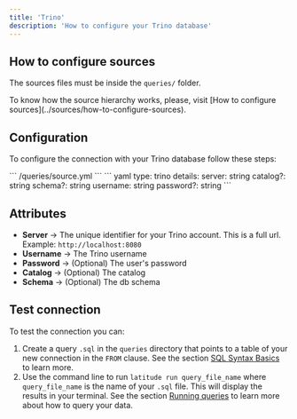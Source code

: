 ```yaml
---
title: 'Trino'
description: 'How to configure your Trino database'
---
```


## How to configure sources

The sources files must be inside the `queries/` folder.

<Note>
  To know how the source hierarchy works, please, visit [How to configure
  sources](../sources/how-to-configure-sources).
</Note>

## Configuration

To configure the connection with your Trino database follow these steps:

<Steps>
  <Step title="Create the source `.yaml` file within the `queries` folder if you haven't already">
    ``` /queries/source.yml ```
  </Step>
  <Step title='Add the following code for your Trino connection'>
    ``` yaml 
    type: trino 
    details: 
      server: string
      catalog?: string
      schema?: string
      username: string
      password?: string
    ```
  </Step>
  <Step title='Replace the details section with your info and save'></Step>
  <Step title='Done, now you can test your connection'></Step>
</Steps>

## Attributes

- **Server** → The unique identifier for your Trino account. This is a full url. Example: `http://localhost:8080`
- **Username** → The Trino username
- **Password** → (Optional) The user's  password
- **Catalog** → (Optional) The catalog
- **Schema** → (Optional) The db schema

## Test connection

To test the connection you can:

1. Create a query `.sql` in the `queries` directory that points to a table of your new connection in the `FROM` clause. See the section [SQL Syntax Basics](../queries/basics/sql-syntax-basics) to learn more.
2. Use the command line to run `latitude run query_file_name` where `query_file_name` is the name of your `.sql` file. This will display the results in your terminal. See the section [Running queries](../guides/development/latitude-cli#running-queries) to learn more about how to query your data.
